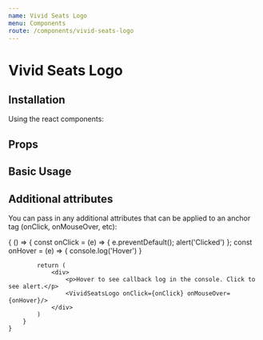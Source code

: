 ```yaml
---
name: Vivid Seats Logo
menu: Components
route: /components/vivid-seats-logo
---
```



# Vivid Seats Logo

## Installation

Using the react components:


## Props

<Props of={VividSeatsLogo} />

## Basic Usage

<Playground>
    <VividSeatsLogo />
</Playground>

## Additional attributes

You can pass in any additional attributes that can be applied to an anchor tag (onClick, onMouseOver, etc):

<Playground>
    {
        () => {
            const onClick = (e) => {
                e.preventDefault();
                alert('Clicked')
            };
            const onHover = (e) => {
                console.log('Hover')
            }

            return (
                <div>
                    <p>Hover to see callback log in the console. Click to see alert.</p>
                    <VividSeatsLogo onClick={onClick} onMouseOver={onHover}/>
                </div>
            )
        }
    }

</Playground>

